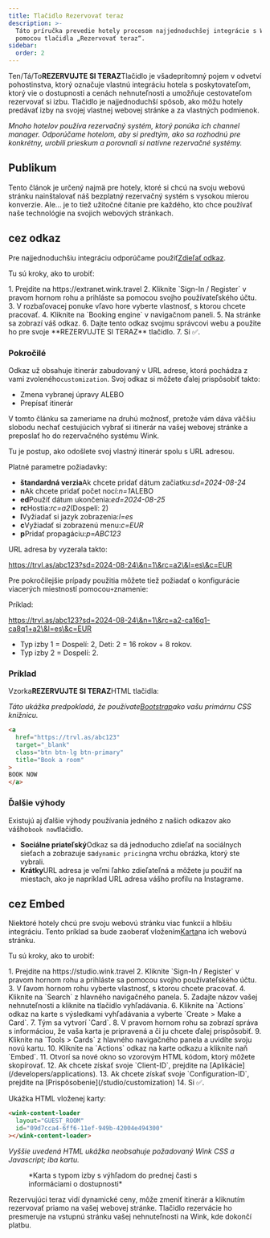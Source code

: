 ```yaml
---
title: Tlačidlo Rezervovať teraz
description: >-
  Táto príručka prevedie hotely procesom najjednoduchšej integrácie s Wink
  pomocou tlačidla „Rezervovať teraz“.
sidebar:
  order: 2
---
```


Ten/Tá/To**REZERVUJTE SI TERAZ**Tlačidlo je všadeprítomný pojem v odvetví pohostinstva, ktorý označuje vlastnú integráciu hotela s poskytovateľom, ktorý vie o dostupnosti a cenách nehnuteľnosti a umožňuje cestovateľom rezervovať si izbu. Tlačidlo je najjednoduchší spôsob, ako môžu hotely predávať izby na svojej vlastnej webovej stránke a za vlastných podmienok.

*Mnoho hotelov používa rezervačný systém, ktorý ponúka ich channel manager. Odporúčame hotelom, aby si predtým, ako sa rozhodnú pre konkrétny, urobili prieskum a porovnali si natívne rezervačné systémy.*

## Publikum

Tento článok je určený najmä pre hotely, ktoré si chcú na svoju webovú stránku nainštalovať náš bezplatný rezervačný systém s vysokou mierou konverzie.
Ale... je to tiež užitočné čítanie pre každého, kto chce používať naše technológie na svojich webových stránkach.

## cez odkaz

Pre najjednoduchšiu integráciu odporúčame použiť[Zdieľať odkaz](/studio/shareable-links).

Tu sú kroky, ako to urobiť:

<Steps>
  1. Prejdite na https://extranet.wink.travel
  2. Kliknite `Sign-In / Register` v pravom hornom rohu a prihláste sa pomocou svojho používateľského účtu.
  3. V rozbaľovacej ponuke vľavo hore vyberte vlastnosť, s ktorou chcete pracovať.
  4. Kliknite na `Booking engine` v navigačnom paneli.
  5. Na stránke sa zobrazí váš odkaz.
  6. Dajte tento odkaz svojmu správcovi webu a použite ho pre svoje **REZERVUJTE SI TERAZ** tlačidlo.
  7. Si ✅.
</Steps>


### Pokročilé

Odkaz už obsahuje itinerár zabudovaný v URL adrese, ktorá pochádza z vami zvoleného`customization`.
Svoj odkaz si môžete ďalej prispôsobiť takto:

* Zmena vybranej úpravy ALEBO
* Prepísať itinerár

V tomto článku sa zameriame na druhú možnosť, pretože vám dáva väčšiu slobodu nechať cestujúcich vybrať si itinerár na vašej webovej stránke a preposlať ho do rezervačného systému Wink.

Tu je postup, ako odošlete svoj vlastný itinerár spolu s URL adresou.

Platné parametre požiadavky:

* **štandardná verzia**Ak chcete pridať dátum začiatku:*sd=2024-08-24*
* **n**Ak chcete pridať počet nocí:*n=1*ALEBO
* **ed**Použiť dátum ukončenia:*ed=2024-08-25*
* **rc**Hostia:*rc=a2*(Dospelí: 2)
* **l**Vyžiadať si jazyk zobrazenia:*l=es*
* **c**Vyžiadať si zobrazenú menu:*c=EUR*
* **p**Pridať propagáciu:*p=ABC123*

URL adresa by vyzerala takto:

https://trvl.as/abc123?sd=2024-08-24\&n=1\&rc=a2\&l=es\&c=EUR

Pre pokročilejšie prípady použitia môžete tiež požiadať o konfigurácie viacerých miestností pomocou`+`znamenie:

Príklad:

https://trvl.as/abc123?sd=2024-08-24\&n=1\&rc=a2-ca16q1-ca8q1+a2\&l=es\&c=EUR

* Typ izby 1 = Dospelí: 2, Deti: 2 = 16 rokov + 8 rokov.
* Typ izby 2 = Dospelí: 2.

### Príklad

Vzorka**REZERVUJTE SI TERAZ**HTML tlačidla:

*Táto ukážka predpokladá, že používate[Bootstrap](https://getbootstrap.com)ako vašu primárnu CSS knižnicu.*

```html
<a
  href="https://trvl.as/abc123"
  target="_blank"
  class="btn btn-lg btn-primary"
  title="Book a room"
>
BOOK NOW
</a>
```

### Ďalšie výhody

Existujú aj ďalšie výhody používania jedného z našich odkazov ako vášho`book now`tlačidlo.

* **Sociálne priateľský**Odkaz sa dá jednoducho zdieľať na sociálnych sieťach a zobrazuje sa`dynamic pricing`na vrchu obrázka, ktorý ste vybrali.
* **Krátky**URL adresa je veľmi ľahko zdieľateľná a môžete ju použiť na miestach, ako je napríklad URL adresa vášho profilu na Instagrame.

## cez Embed

Niektoré hotely chcú pre svoju webovú stránku viac funkcií a hlbšiu integráciu. Tento príklad sa bude zaoberať vložením[Karta](/studio/cards)na ich webovú stránku.

Tu sú kroky, ako to urobiť:

<Steps>
  1. Prejdite na https://studio.wink.travel
  2. Kliknite `Sign-In / Register` v pravom hornom rohu a prihláste sa pomocou svojho používateľského účtu.
  3. V ľavom hornom rohu vyberte vlastnosť, s ktorou chcete pracovať.
  4. Kliknite na `Search` z hlavného navigačného panela.
  5. Zadajte názov vašej nehnuteľnosti a kliknite na tlačidlo vyhľadávania.
  6. Kliknite na `Actions` odkaz na karte s výsledkami vyhľadávania a vyberte `Create > Make a Card`.
  7. Tým sa vytvorí `Card`.
  8. V pravom hornom rohu sa zobrazí správa s informáciou, že vaša karta je pripravená a či ju chcete ďalej prispôsobiť.
  9. Kliknite na `Tools > Cards` z hlavného navigačného panela a uvidíte svoju novú kartu.
  10. Kliknite na `Actions` odkaz na karte odkazu a kliknite naň `Embed`.
  11. Otvorí sa nové okno so vzorovým HTML kódom, ktorý môžete skopírovať.
  12. Ak chcete získať svoje `Client-ID`, prejdite na [Aplikácie](/developers/applications).
  13. Ak chcete získať svoje `Configuration-ID`, prejdite na [Prispôsobenie](/studio/customization)
  14. Si ✅.
</Steps>


Ukážka HTML vloženej karty:

```html
<wink-content-loader
  layout="GUEST_ROOM"
  id="09d7cca4-6ff6-11ef-949b-42004e494300"
></wink-content-loader>
```

*Vyššie uvedená HTML ukážka neobsahuje požadovaný Wink CSS a Javascript; iba kartu.*

<figure>
  <CloudinaryImage width="350" height="829" resize="scale" quality="best" alt="Náhľad karty" src="academy/card-example" errorImage="noimage_opaque_nyrtl0.png" />

  <figcaption>*Karta s typom izby s výhľadom do prednej časti s informáciami o dostupnosti*</figcaption>
</figure>


Rezervujúci teraz vidí dynamické ceny, môže zmeniť itinerár a kliknutím rezervovať priamo na vašej webovej stránke. Tlačidlo rezervácie ho presmeruje na vstupnú stránku vašej nehnuteľnosti na Wink, kde dokončí platbu.


